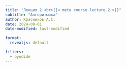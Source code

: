 ```yaml
---
title: "Лекция 2.<br>{{< meta course.lecture.2 >}}"
subtitle: "Алгоритмика"
author: Красников А.С.
date: 2024-09-01
date-modified: last-modified

format:
  revealjs: default

filters:
  - pyodide
---
```


